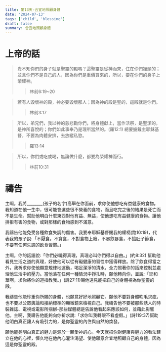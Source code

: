 ```yaml
---
title: 第13天-合宜地照顧身體
date: '2024-07-13'
tags: ['child', 'blessing']
draft: false
summary: 合宜地照顧身體
---
```


# 上帝的話

> 豈不知你們的身子就是聖靈的殿嗎？這聖靈是從神而來，住在你們裡頭的；並且你們不是自己的人，因為你們是重價買來的，所以，要在你們的身子上榮耀神。
>> 林前6:19~20

> 若有人毀壞神的殿，神必要毀壞那人；因為神的殿是聖的，這殿就是你們。
>> 林前3:17

> 所以，弟兄們，我以神的慈悲勸你們，將身體獻上，當作活祭，是聖潔的，是神所喜悅的；你們如此事奉乃是理所當然的。(羅12:1) 總要披戴主耶穌基督，不要為肉體安排，去放縱私慾。
>> 羅13:14

> 所以，你們或吃或喝，無論做什麼，都要為榮耀神而行。
>> 林前10:31

# 禱告

主啊，我將________(孩子的名字)高舉在你面前，求你使他想吃有益健康的食物。我知道在他一生中，很可能會選些很不營養的食物，而且吃完之後的結果是死亡而不是生命。幫助他明白什麼東西對他有益、無益，使他想吃有益健康的食物。讓他排拒有害的食物，或對那樣的食物感到不滿意。

我禱告他能免受各種飲食失調的傷害。我要奉耶穌基督賜我的權柄(路10:19)，代表我的孩子說:「不厭食，不貪食，不對食物上癮，不暴飲暴食，不餓肚子節食，不要有任何失調的飲食習慣。」

主啊，你的話語說:「你們必曉得真理，真理必叫你們得以自由。」(約8:32) 幫助他看見生活之道的真理，好使他可以從有礙健康的習性中獲得釋放。除了飲食得當之外，我祈求你使他願意規律地運動，喝足潔淨的清水，全力照著你的話來控制並處理他生活中的壓力。當他落在任何一種情況中掙扎時，願他轉向你，並說:「耶和華啊，求你將你的道指教我。」(詩27:11)賜他遠見能把自己的身體視為你聖靈的殿。

我禱告他能珍重你所賜的身體，也願意好好地照顧它。願他不要對身體吹毛求疵，也不要以公眾輿論和接納標準的顯微鏡來檢視自己。我禱告他不要被那些誘人的時裝雜誌、電視或電影所捆綁-那些媒體總是告訴他看起來應該如何，並藉此影響他。主啊，我禱告他能夠向你祈求說:「求你叫我轉眼不看虛假。」(詩119:37)幫助他明白真正讓人有吸引力的，是你聖靈的內住與自然的煥發。

願他能夠明白真正的魅力是源於一顆愛神的心。今天就把你對健康與魅力的看法建立在他的心裡，恒久地在他內心灌注渴望、使他願意合宜地照顧自己的身體，因為這是你聖靈的殿。
